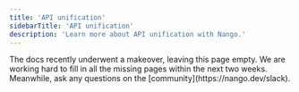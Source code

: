 ```yaml
---
title: 'API unification'
sidebarTitle: 'API unification'
description: 'Learn more about API unification with Nango.'
---
```


<Info>
The docs recently underwent a makeover, leaving this page empty. We are working hard to fill in all the missing pages within the next two weeks. Meanwhile, ask any questions on the [community](https://nango.dev/slack).
</Info>